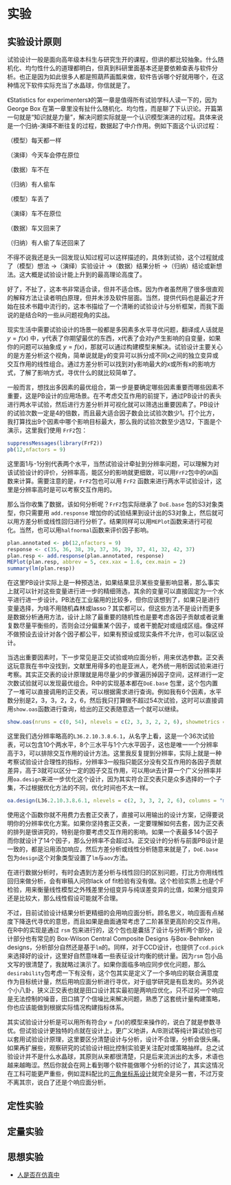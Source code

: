 # 实验 {#exp}

## 实验设计原则

试验设计一般是面向高年级本科生与研究生开的课程，但讲的都比较抽象。什么随机化、均匀性什么的道理都明白，但真到科研里面基本还是要依赖查表与软件分析。也正是因为如此很多人都是照葫芦画瓢来做，软件告诉哪个好就用哪个，在这种情况下软件实际充当了水晶球，你信就是了。

《Statistics for experimenters》的第一章是值得所有试验学科人读一下的，因为George Box 在第一章里没有扯什么随机化、均匀性，而是聊了下认识论。开篇第一句就是“知识就是力量”，解决问题实际就是一个认识模型演进的过程。具体来说是一个归纳-演绎不断往复的过程，数据起了中介作用。例如下面这个认识过程：

（模型）每天都一样

（演绎）今天车会停在原位

（数据）车不在

（归纳）有人偷车

（模型）车丢了

（演绎）车不在原位

（数据）车又回来了

（归纳）有人偷了车还回来了

不得不说我还是头一回发现认知过程可以这样描述的，具体到试验，这个过程就成了（模型）想法 ->（演绎）实验设计 ->（数据）结果分析 ->（归纳）结论或新想法。这大概是试验设计能上升到的最高理论高度了。

好了，不扯了，这本书非常适合读，但并不适合练。因为作者虽然用了很多很直观的解释方法让读者明白原理，但并未涉及软件层面。当然，提供代码也是最近才开始在技术书籍中流行的，这本书描绘了一个清晰的试验设计与分析框架，而我下面说的是结合R的一些从问题视角的实战。

现实生活中需要试验设计的场景一般都是多因素多水平寻优问题，翻译成人话就是 $y = f(x)$ 中，y代表了你期望最优的东西，x代表了会对y产生影响的自变量，如果你的问题可以抽象成 $y = f(x)$，那就可以通过构建模型来解决。试验设计主要关心的是方差分析这个视角，简单说就是y的变异可以拆分成不同x之间的独立变异或交互作用的线性组合。通过方差分析可以找到对y影响最大的x或所有x的影响方式，了解了影响方式，寻优什么的就比较简单了。

一般而言，想找出多因素的最优组合，第一步是要确定哪些因素重要而哪些因素不重要，这是PB设计的应用场景。在不考虑交互作用的前提下，通过PB设计的表头进行两水平试验，然后进行方差分析并可视化就可以筛选出重要因素了。PB设计的试验次数一定是4的倍数，而且最大适合因子数会比试验次数少1。打个比方，我打算找出9个因素中哪个影响目标最大，那么我的试验次数至少选12，下面是个演示，这里我们使用 `FrF2`包：

```r
suppressMessages(library(FrF2))
pb(12,nfactors = 9)
```

这里面1与-1分别代表两个水平，当然试验设计牵扯到分辨率问题，可以理解为对该试验设计的评价，分辨率高，能区分的影响就更细致，可以用`FrF2`包中的`GR`函数来计算。需要注意的是，`FrF2`包也可以用 `FrF2` 函数来进行两水平试验设计，这里是分辨率高时是可以考察交互作用的。

那么当你收集了数据，该如何分析呢？`FrF2`包实际继承了 `DoE.base` 包的S3对象类型，你只需要用 `add.response` 增加你的试验结果到设计出的S3对象上，然后就可以用方差分析或线性回归进行分析了。结果同样可以用`MEPlot`函数来进行可视化。当然，也可以用`halfnormal`函数来评价因子影响。

```r
plan.annotated <- pb(12,nfactors = 9)
response <- c(35, 36, 38, 39, 37, 36, 39, 37, 41, 32, 42, 37)
plan.resp <- add.response(plan.annotated, response)
MEPlot(plan.resp, abbrev = 5, cex.xax = 1.6, cex.main = 2)
summary(lm(plan.resp))
```

在这里PB设计实际上是一种预选法，如果结果显示某些变量影响显著，那么事实上就可以针对这些变量进行进一步的精细筛选，其余的变量可以直接固定为一个水平进行进一步设计。PB法在工业届用的比较多，但你应该想到了，如果只是进行变量选择，为啥不用随机森林或lasso？其实都可以，但这些方法不是设计而更多是数据分析通用方法，设计上除了最重要的随机性也是要考虑各因子贡献或者说重复数尽量平衡些的，否则会过分偏重某个因子，或者干脆配对或组成区组。像这样不做预设去设计对各个因子都公平，如果有预设或现实条件不允许，也可以裂区设计。

当选出重要因素时，下一步常见是正交试验或响应面分析，用来优选参数。正交表这玩意我在书中没找到，文献里用得多的也是亚洲人，老外统一用析因试验来进行考察。其实正交表的设计原理就是用尽量少的步骤遍历掉因子空间，这样进行一定次数试验就可以发现最优组合。R中的实现基本都在`DoE.base` 包里，这个包内置了一堆可以直接调用的正交表，可以根据需求进行查询。例如我有6个因素，水平数分别是2，3，3，2，2，6，然后我只打算做不超过54次试验，这时可以直接调用`show.oas`函数进行查询，给出的正交表随意选一个就可以继续。

```r
show.oas(nruns = c(0, 54), nlevels = c(2, 3, 3, 2, 2, 6), showmetrics = TRUE)
```

这里我们选分辨率略高的`L36.2.10.3.8.6.1`，从名字上看，这是一个36次试验表，可以包含10个两水平，8个三水平与1个六水平因子，这也是唯一一个分辨率高于3，可以排除交互作用的设计方法。这里我反复提到分辨率，实际上就是一种考察试验设计合理性的指标，分辨率3一般指只能区分没有交互作用的各因子贡献差异，高于3就可以区分一定的因子交互作用，可以用`GR`去计算一个广义分辨率并用`oa.design`来进一步优化这个设计，因为其实符合正交表只是众多选择的一个子集，不过根据优化方法的不同，优化时间也不太一样。

```r
oa.design(L36.2.10.3.8.6.1, nlevels = c(2, 3, 3, 2, 2, 6), columns = "min34")
```

使用这个函数你就不用费力去套正交表了，直接可以用输出的设计方案，记得要说明你的分辨率优化方案。如果你坚持套正交表，一定要理解如何去套，因为正交表的排列是很讲究的，特别是你要考虑交互作用的影响。如果一个表最多14个因子而你就设计了14个因子，那么分辨率不会超过3。正交设计的分析与前面PB设计是一致的，都是沿用添加响应，然后方差分析或线性分析随意来就是了，`DoE.base` 包为`design`这个对象类型设置了`lm`与`aov`方法。

在进行数据分析时，有时会遇到方差分析与线性回归的区别问题，打比方你用线性回归来做分析，会有审稿人问你lack of fit检验有没有做。这个检验实质上也是个F检验，用来衡量线性模型之外残差里分组变异与纯误差变异的比值，如果分组变异还是比较大，那么线性假设可能就不合理。

不过，目前试验设计结果分析更精细的会用响应面分析。顾名思义，响应面有点梯度下降迭代寻优的意思，而且如果是曲面通常考虑了二阶甚至更高阶的交互作用。在R中的实现是通过 `rsm` 包来进行的，这个包也是囊括了设计与分析两个部分，设计部分也有常见的 Box-Wilson Central Composite Designs 与Box-Behnken designs，分析部分自然还是基于`lm`的。同样，对于CCD设计，也提供了`ccd.pick`来选择好的设计，这里好自然意味着一些表征设计均衡的统计量。因为`rsm` 包小品文写的很清楚了，我就略过演示了。如果你面临多响应同步优化问题，那么`desirability`包考虑一下有没有，这个包其实是定义了一个多响应的联合满意度作为目标统计量，然后用响应面分析进行寻优，对于组学研究是有启发的。另外说个小八卦，狭义正交表也就是田口设计其实最初是两响应优化，只不过另一个响应是无法控制的噪音，田口搞了个信噪比来解决问题，熟悉了这套统计量构建策略，你也应该能做到根据实际情况构建指标体系。

其实试验设计分析是可以用所有符合$y = f(x)$的模型来操作的，说白了就是参数寻优。但试验设计更独特的点就在设计上，更广义地讲，A/B测试等纯计算试验也可以套用试验设计原理，这里要区分清楚设计与分析，设计不合理，分析会很头痛。如果再扩展些，观察研究的试验设计相比控制实验更关注配对或策略抽样。总之试验设计并不是什么水晶球，其原则从来都很清楚，只是后来流派出的太多，术语也越来越晦涩。然后你就会在网上看到哪个软件能做哪个分析的讨论了，其实这情况在工科可能更严重些，例如混料配比的[三角坐标系设计](https://support.minitab.com/zh-cn/minitab/18/help-and-how-to/modeling-statistics/doe/supporting-topics/mixture-designs/what-is-a-mixture-design/)就完全是另一套，不过万变不离其宗，说白了还是个响应面分析。

## 定性实验

## 定量实验

## 思想实验

- [人是否在仿真中](https://www.vox.com/technology/2016/6/23/12007694/elon-musk-simulation-cartoon)


